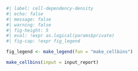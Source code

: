 
```r
#| label: cell-dependency-density
#| echo: false
#| message: false
#| warning: false
#| fig-height: 5
#| eval: !expr as.logical(params$private)
#| fig-cap: !expr fig_legend

fig_legend <- make_legend(fun = "make_cellbins")

make_cellbins(input = input_report)
```

